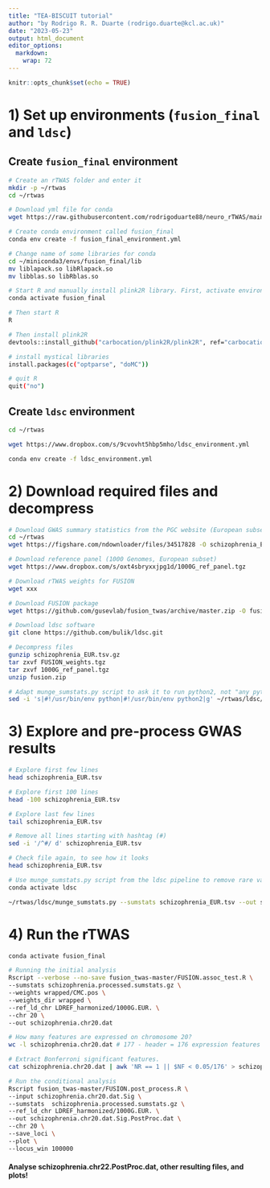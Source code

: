 ```yaml
---
title: "TEA-BISCUIT tutorial"
author: "by Rodrigo R. R. Duarte (rodrigo.duarte@kcl.ac.uk)"
date: "2023-05-23"
output: html_document
editor_options: 
  markdown: 
    wrap: 72
---
```


```r
knitr::opts_chunk$set(echo = TRUE)
```

# 1) Set up environments (`fusion_final` and `ldsc`)

## Create `fusion_final` environment

```bash

# Create an rTWAS folder and enter it
mkdir -p ~/rtwas 
cd ~/rtwas

# Download yml file for conda
wget https://raw.githubusercontent.com/rodrigoduarte88/neuro_rTWAS/main/fusion_final_environment.yml 

# Create conda environment called fusion_final
conda env create -f fusion_final_environment.yml

# Change name of some libraries for conda
cd ~/miniconda3/envs/fusion_final/lib 
mv liblapack.so libRlapack.so 
mv libblas.so libRblas.so

# Start R and manually install plink2R library. First, activate environment
conda activate fusion_final

# Then start R
R

# Then install plink2R
devtools::install_github("carbocation/plink2R/plink2R", ref="carbocation-permit-r361")

# install mystical libraries
install.packages(c("optparse", "doMC"))

# quit R
quit("no")
```

## Create `ldsc` environment

```bash
cd ~/rtwas

wget https://www.dropbox.com/s/9cvovht5hbp5mho/ldsc_environment.yml

conda env create -f ldsc_environment.yml

```

# 2) Download required files and decompress

```bash

# Download GWAS summary statistics from the PGC website (European subset, schizophrenia)
cd ~/rtwas
wget https://figshare.com/ndownloader/files/34517828 -O schizophrenia_EUR.tsv.gz

# Download reference panel (1000 Genomes, European subset)
wget https://www.dropbox.com/s/oxt4sbryxxjpg1d/1000G_ref_panel.tgz

# Download rTWAS weights for FUSION
wget xxx

# Download FUSION package
wget https://github.com/gusevlab/fusion_twas/archive/master.zip -O fusion.zip

# Download ldsc software
git clone https://github.com/bulik/ldsc.git 

# Decompress files
gunzip schizophrenia_EUR.tsv.gz 
tar zxvf FUSION_weights.tgz 
tar zxvf 1000G_ref_panel.tgz 
unzip fusion.zip

# Adapt munge_sumstats.py script to ask it to run python2, not "any python available"
sed -i 's|#!/usr/bin/env python|#!/usr/bin/env python2|g' ~/rtwas/ldsc/munge_sumstats.py 

```

# 3) Explore and pre-process GWAS results

```bash

# Explore first few lines
head schizophrenia_EUR.tsv 

# Explore first 100 lines
head -100 schizophrenia_EUR.tsv 

# Explore last few lines
tail schizophrenia_EUR.tsv

# Remove all lines starting with hashtag (#)
sed -i '/^#/ d' schizophrenia_EUR.tsv

# Check file again, to see how it looks 
head schizophrenia_EUR.tsv 

# Use munge_sumstats.py script from the ldsc pipeline to remove rare variants or other variants that offend typical QC criteria (see https://github.com/bulik/ldsc)
conda activate ldsc 

~/rtwas/ldsc/munge_sumstats.py --sumstats schizophrenia_EUR.tsv --out schizophrenia.processed --snp ID --a1 A1 --a2 A2 --p PVAL --N-col NEFF --info IMPINFO --chunksize 500000

```

# 4) Run the rTWAS

```bash
conda activate fusion_final

# Running the initial analysis
Rscript --verbose --no-save fusion_twas-master/FUSION.assoc_test.R \
--sumstats schizophrenia.processed.sumstats.gz \
--weights wrapped/CMC.pos \
--weights_dir wrapped \
--ref_ld_chr LDREF_harmonized/1000G.EUR. \
--chr 20 \
--out schizophrenia.chr20.dat

# How many features are expressed on chromosome 20?
wc -l schizophrenia.chr20.dat # 177 - header = 176 expression features

# Extract Bonferroni significant features.
cat schizophrenia.chr20.dat | awk 'NR == 1 || $NF < 0.05/176' > schizophrenia.chr20.dat.Sig

# Run the conditional analysis
Rscript fusion_twas-master/FUSION.post_process.R \
--input schizophrenia.chr20.dat.Sig \
--sumstats  schizophrenia.processed.sumstats.gz \
--ref_ld_chr LDREF_harmonized/1000G.EUR. \
--out schizophrenia.chr20.dat.Sig.PostProc.dat \
--chr 20 \
--save_loci \
--plot \
--locus_win 100000 

```

#### Analyse schizophrenia.chr22.PostProc.dat, other resulting files, and plots!
